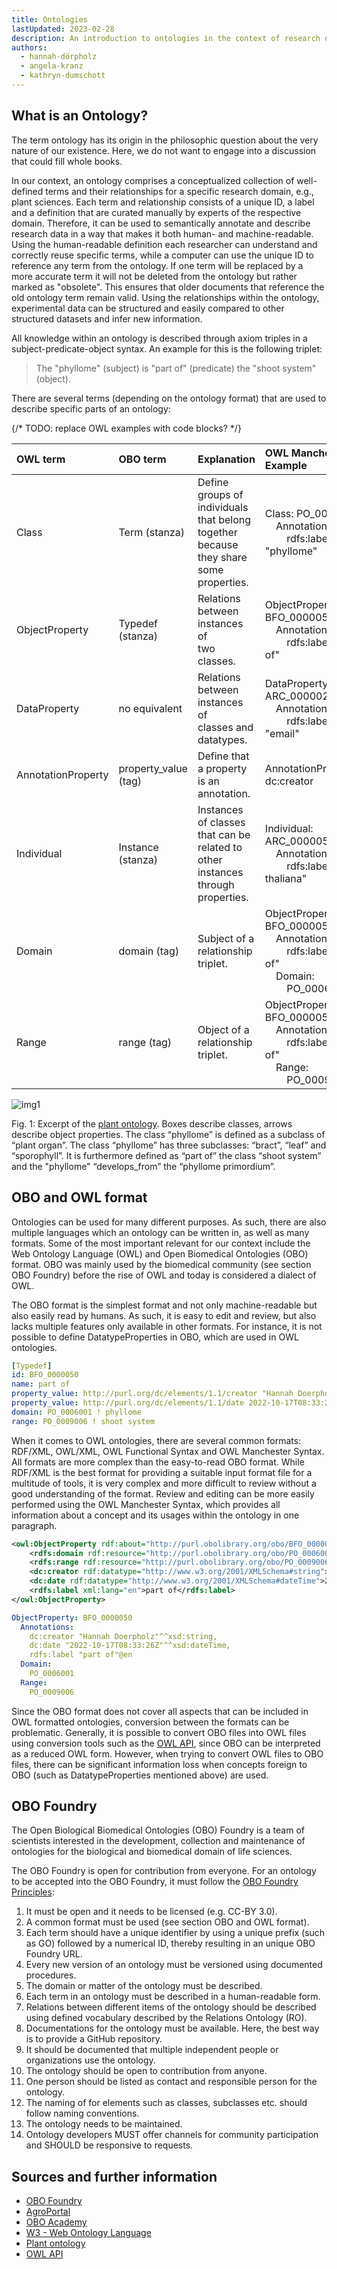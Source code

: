```yaml
---
title: Ontologies
lastUpdated: 2023-02-28
description: An introduction to ontologies in the context of research data management.
authors: 
  - hannah-dörpholz
  - angela-kranz
  - kathryn-dumschott
---
```


## What is an Ontology?

The term ontology has its origin in the philosophic question about the very nature of our existence. Here, we do not want to engage into a discussion that could fill whole books.

In our context, an ontology comprises a conceptualized collection of well-defined terms and their relationships for a specific research domain, e.g., plant sciences. Each term and relationship consists of a unique ID, a label and a definition that are curated manually by experts of the respective domain. Therefore, it can be used to semantically annotate and describe research data in a way that makes it both human- and machine-readable. Using the human-readable definition each researcher can understand and correctly reuse specific terms, while a computer can use the unique ID to reference any term from the ontology. If one term will be replaced by a more accurate term it will not be deleted from the ontology but rather marked as "obsolete". This ensures that older documents that reference the old ontology term remain valid. Using the relationships within the ontology, experimental data can be structured and easily compared to other structured datasets and infer new information.

All knowledge within an ontology is described through axiom triples in a subject-predicate-object syntax. An example for this is the following triplet:  
>The "phyllome" (subject) is "part of" (predicate) the "shoot system" (object).  

There are several terms (depending on the ontology format) that are used to describe specific parts of an ontology:

{/* TODO: replace OWL examples with code blocks? */}

| OWL term  | OBO term | Explanation | OWL Manchester Example |
| :-----   | :-----   | :----- | :--------------------- |
| Class    | Term (stanza) | Define groups of individuals<br /> that belong together because<br /> they share some properties. | Class: PO_0006001<br /> &nbsp; &nbsp; Annotations:<br /> &nbsp; &nbsp; &nbsp; &nbsp; rdfs:label "phyllome" |
| ObjectProperty | Typedef (stanza) | Relations between instances of<br /> two classes. | ObjectProperty: BFO_0000050<br /> &nbsp; &nbsp; Annotations: <br /> &nbsp; &nbsp; &nbsp; &nbsp; rdfs:label "part of" |
| DataProperty | no equivalent | Relations between instances of<br /> classes and datatypes. | DataProperty: ARC_00000243<br /> &nbsp; &nbsp; Annotations:<br /> &nbsp; &nbsp; &nbsp; &nbsp; rdfs:label "email" |
| AnnotationProperty | property_value (tag) | Define that a property is an<br /> annotation. | AnnotationProperty: dc:creator |
| Individual | Instance (stanza) | Instances of classes that can be<br /> related to other instances<br /> through properties. | Individual: ARC_00000500<br /> &nbsp; &nbsp; Annotations:<br /> &nbsp; &nbsp; &nbsp; &nbsp; rdfs:label "A. thaliana" |
| Domain | domain (tag) | Subject of a relationship<br /> triplet. | ObjectProperty: BFO_0000050<br /> &nbsp; &nbsp; Annotations: <br /> &nbsp; &nbsp; &nbsp; &nbsp; rdfs:label "part of"<br /> &nbsp; &nbsp; Domain:<br /> &nbsp; &nbsp; &nbsp; &nbsp; PO_0006001 |
| Range | range (tag) | Object of a relationship triplet. | ObjectProperty: BFO_0000050<br /> &nbsp; &nbsp; Annotations: <br /> &nbsp; &nbsp; &nbsp; &nbsp; rdfs:label "part of"<br /> &nbsp; &nbsp; Range:<br /> &nbsp; &nbsp; &nbsp; &nbsp; PO_0009006 |



![img1](@images/fundamentals/plant-ontology-image.png)

Fig. 1: Excerpt of the [plant ontology](https://obofoundry.org/ontology/po.html). Boxes describe classes, arrows describe object properties. The class “phyllome” is defined as a subclass of “plant organ”. The class “phyllome” has three subclasses: “bract”, “leaf” and “sporophyll”. It is furthermore defined as “part of” the class “shoot system” and the "phyllome" “develops_from” the “phyllome primordium”.


## OBO and OWL format

Ontologies can be used for many different purposes. As such, there are also multiple languages which an ontology can be written in, as well as many formats. Some of the most important relevant for our context include the Web Ontology Language (OWL) and Open Biomedical Ontologies (OBO) format. OBO was mainly used by the biomedical community (see section OBO Foundry) before the rise of OWL and today is considered a dialect of OWL.

The OBO format is the simplest format and not only machine-readable but also easily read by humans. As such, it is easy to edit and review, but also lacks multiple features only available in other formats. For instance, it is not possible to define DatatypeProperties in OBO, which are used in OWL ontologies. 

```yaml title="OBO example"
[Typedef]
id: BFO_0000050
name: part of
property_value: http://purl.org/dc/elements/1.1/creator "Hannah Doerpholz" xsd:string
property_value: http://purl.org/dc/elements/1.1/date 2022-10-17T08:33:26Z xsd:dateTime
domain: PO_0006001 ! phyllome
range: PO_0009006 ! shoot system
```


When it comes to OWL ontologies, there are several common formats: RDF/XML, OWL/XML, OWL Functional Syntax and OWL Manchester Syntax. All formats are more complex than the easy-to-read OBO format. While RDF/XML is the best format for providing a suitable input format file for a multitude of tools, it is very complex and more difficult to review without a good understanding of the format. Review and editing can be more easily performed using the OWL Manchester Syntax, which provides all information about a concept and its usages within the ontology in one paragraph.

```xml title="RDF/XML example"
<owl:ObjectProperty rdf:about="http://purl.obolibrary.org/obo/BFO_0000050">
    <rdfs:domain rdf:resource="http://purl.obolibrary.org/obo/PO_0006001"/>
    <rdfs:range rdf:resource="http://purl.obolibrary.org/obo/PO_0009006"/>
    <dc:creator rdf:datatype="http://www.w3.org/2001/XMLSchema#string">Hannah Doerpholz</dc:creator>
    <dc:date rdf:datatype="http://www.w3.org/2001/XMLSchema#dateTime">2022-10-17T08:33:26Z</dc:date>
    <rdfs:label xml:lang="en">part of</rdfs:label>
</owl:ObjectProperty>
```

```yml title="OWL Manchester example"
ObjectProperty: BFO_0000050
  Annotations: 
    dc:creator "Hannah Doerpholz"^^xsd:string,
    dc:date "2022-10-17T08:33:26Z"^^xsd:dateTime,
    rdfs:label "part of"@en
  Domain: 
    PO_0006001
  Range: 
    PO_0009006
```


Since the OBO format does not cover all aspects that can be included in OWL formatted ontologies, conversion between the formats can be problematic. Generally, it is possible to convert OBO files into OWL files using conversion tools such as the [OWL API](https://owlapi.sourceforge.net/), since OBO can be interpreted as a reduced OWL form. However, when trying to convert OWL files to OBO files, there can be significant information loss when concepts foreign to OBO (such as DatatypeProperties mentioned above) are used.


## OBO Foundry
The Open Biological Biomedical Ontologies (OBO) Foundry is a team of scientists interested in the development, collection and maintenance of ontologies for the biological and biomedical domain of life sciences. 

The OBO Foundry is open for contribution from everyone. For an ontology to be accepted into the OBO Foundry, it must follow the [OBO Foundry Principles](https://obofoundry.org/principles/fp-000-summary.html):
1. It must be open and it needs to be licensed (e.g. CC-BY 3.0).
2. A common format must be used (see section OBO and OWL format).
3. Each term should have a unique identifier by using a unique prefix (such as GO) followed by a numerical ID, thereby resulting in an unique OBO Foundry URL.
4. Every new version of an ontology must be versioned using documented procedures.
5. The domain or matter of the ontology must be described.
6. Each term in an ontology must be described in a human-readable form.
7. Relations between different items of the ontology should be described using defined vocabulary described by the Relations Ontology (RO).
8. Documentations for the ontology must be available. Here, the best way is to provide a GitHub repository.
9.  It should be documented that multiple independent people or organizations use the ontology.
10. The ontology should be open to contribution from anyone.
11. One person should be listed as contact and responsible person for the ontology.
12. The naming of for elements such as classes, subclasses etc. should follow naming conventions.
16.  The ontology needs to be maintained.
20.  Ontology developers MUST offer channels for community participation and SHOULD be responsive to requests.

## Sources and further information
* [OBO Foundry](https://obofoundry.org/)
* [AgroPortal](https://agroportal.lirmm.fr)
* [OBO Academy](https://oboacademy.github.io/obook/explanation/owl-format-variants/)
* [W3 - Web Ontology Language](https://www.w3.org/TR/owl-features/)
* [Plant ontology](https://obofoundry.org/ontology/po.html)
* [OWL API](https://owlapi.sourceforge.net/)